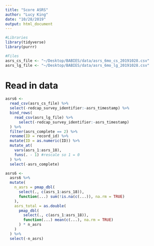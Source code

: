 ```yaml
---
title: "Score ASRS"
author: "Lucy King"
date: "10/28/2019"
output: html_document
---
```


```r
#Libraries
library(tidyverse)
library(purrr)

#Files
asrs_cs_file <- "~/Desktop/BABIES/data/asrs_6mo_cs_20191028.csv"
asrs_lg_file <- "~/Desktop/BABIES/data/asrs_6mo_lg_20191028.csv"
```

# Read in data
```r
asrs6 <-
  read_csv(asrs_cs_file) %>% 
  select(-redcap_survey_identifier:-asrs_timestamp) %>% 
  bind_rows(
    read_csv(asrs_lg_file) %>% 
      select(-redcap_survey_identifier:-asrs_timestamp)
  ) %>% 
  filter(asrs_complete == 2) %>% 
  rename(ID = record_id) %>% 
  mutate(ID = as.numeric(ID)) %>% 
  mutate_at(
    vars(asrs_1:asrs_18),
    funs(. - 1) #rescale so 1 = 0
  ) %>% 
  select(-asrs_complete)

```
```r
asrs6 <-
  asrs6 %>% 
  mutate(
    n_asrs = pmap_dbl(
      select(., c(asrs_1:asrs_18)),
      function(...) sum(!is.na(c(...)), na.rm = TRUE)
    ), 
    asrs_total = as.double(
      pmap_dbl(
        select(., c(asrs_1:asrs_18)),
        function(...) mean(c(...), na.rm = TRUE)
      ) * n_asrs
    )
  ) %>% 
  select(-n_asrs)
```

